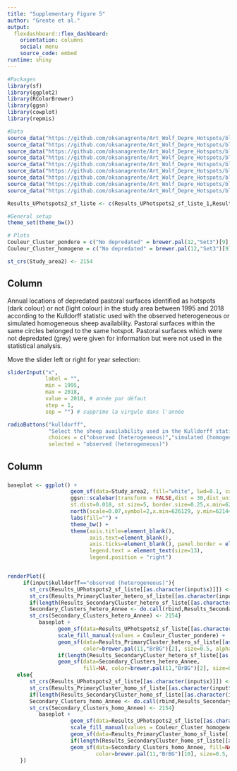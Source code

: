 ```yaml
---
title: "Supplementary Figure 5"
author: "Grente et al."
output: 
  flexdashboard::flex_dashboard:
    orientation: columns
    social: menu
    source_code: embed
runtime: shiny
---
```

    
```r

#Packages
library(sf)
library(ggplot2)
library(RColorBrewer)
library(ggsn)
library(cowplot)
library(repmis)

#Data
source_data("https://github.com/oksanagrente/Art_Wolf_Depre_Hotspots/blob/master/Data/Study_area2.RData?raw=true")
source_data("https://github.com/oksanagrente/Art_Wolf_Depre_Hotspots/blob/master/Data/Results_PrimaryCluster_hetero_sf_liste.RData?raw=true")
source_data("https://github.com/oksanagrente/Art_Wolf_Depre_Hotspots/blob/master/Data/Results_SecondaryCluster_hetero_sf_liste.RData?raw=true")
source_data("https://github.com/oksanagrente/Art_Wolf_Depre_Hotspots/blob/master/Data/Results_PrimaryCluster_homo_sf_liste.RData?raw=true")
source_data("https://github.com/oksanagrente/Art_Wolf_Depre_Hotspots/blob/master/Data/Results_SecondaryCluster_homo_sf_liste.RData?raw=true")
source_data("https://github.com/oksanagrente/Art_Wolf_Depre_Hotspots/blob/master/Data/Results_UPhotspots2_sf_liste_1.RData?raw=true")
source_data("https://github.com/oksanagrente/Art_Wolf_Depre_Hotspots/blob/master/Data/Results_UPhotspots2_sf_liste_2.RData?raw=true")
source_data("https://github.com/oksanagrente/Art_Wolf_Depre_Hotspots/blob/master/Data/Results_UPhotspots2_sf_liste_3.RData?raw=true")
source_data("https://github.com/oksanagrente/Art_Wolf_Depre_Hotspots/blob/master/Data/Results_UPhotspots2_sf_liste_4.RData?raw=true")

Results_UPhotspots2_sf_liste <- c(Results_UPhotspots2_sf_liste_1,Results_UPhotspots2_sf_liste_2,Results_UPhotspots2_sf_liste_3,Results_UPhotspots2_sf_liste_4)

#General setup
theme_set(theme_bw()) 

# Plots
Couleur_Cluster_pondere = c("No depredated" = brewer.pal(12,"Set3")[9], "Hotspot" = brewer.pal(11,"BrBG")[2],"No hotspot" = brewer.pal(11,"BrBG")[4])
Couleur_Cluster_homogene = c("No depredated" = brewer.pal(12,"Set3")[9], "Hotspot" = brewer.pal(11,"BrBG")[10],"No hotspot" = brewer.pal(11,"BrBG")[8])

st_crs(Study_area2) <- 2154
```

Column {.sidebar}
-----------------------------------------------------------------------

Annual locations of depredated pastoral surfaces identified as hotspots (dark colour) or not (light colour) in the study area between 1995 and 2018 according to the Kulldorff statistic used with the observed heterogeneous or simulated homogeneous sheep availability. Pastoral surfaces within the same circles belonged to the same hotspot. Pastoral surfaces which were not depredated (grey) were given for information but were not used in the statistical analysis. 

Move the slider left or right for year selection: 
```r
sliderInput("x",
            label = "",
            min = 1995,
            max = 2018,
            value = 2018, # année par défaut
            step = 1,
            sep = "") # supprime la virgule dans l'année
```

```r
radioButtons("kulldorff",
             "Select the sheep availability used in the Kulldorff statistic analysis:",
             choices = c("observed (heterogeneous)","simulated (homogeneous)"),
             selected = "observed (heterogeneous)")
```

Column {data-width=800}
-----------------------------------------------------------------------

### 

```r

baseplot <- ggplot() +
                    geom_sf(data=Study_area2, fill="white", lwd=0.1, color="black") +
                    ggsn::scalebar(transform = FALSE,dist = 30,dist_unit = "km", model = "WGS84",location="bottomleft",height=0.015,
                    st.dist=0.018, st.size=5, border.size=0.25,x.min=626129, y.min=6214473, x.max=1077706, y.max=6633766) +
                    north(scale=0.07,symbol=2,x.min=626129, y.min=6214473, x.max=1077706, y.max=6633766) +
                    labs(fill="") +
                    theme_bw() +
                    theme(axis.title=element_blank(),
                          axis.text=element_blank(),
                          axis.ticks=element_blank(), panel.border = element_blank(),
                          legend.text = element_text(size=13),
                          legend.position = "right")


renderPlot({
     if(input$kulldorff=="observed (heterogeneous)"){
       st_crs(Results_UPhotspots2_sf_liste[[as.character(input$x)]]) <- 2154
       st_crs(Results_PrimaryCluster_hetero_sf_liste[[as.character(input$x)]]) <- 2154
       if(length(Results_SecondaryCluster_hetero_sf_liste[[as.character(input$x)]])!=0){
       Secondary_Clusters_hetero_Annee <- do.call(rbind,Results_SecondaryCluster_hetero_sf_liste[[as.character(input$x)]])
       st_crs(Secondary_Clusters_hetero_Annee) <- 2154}
          baseplot +
                geom_sf(data=Results_UPhotspots2_sf_liste[[as.character(input$x)]], aes(fill=CLUSTER_POND), color=NA) +
                scale_fill_manual(values = Couleur_Cluster_pondere) +
                geom_sf(data=Results_PrimaryCluster_hetero_sf_liste[[as.character(input$x)]], fill=NA,
                        color=brewer.pal(11,"BrBG")[2], size=0.5, alpha=0.5) +
                if(length(Results_SecondaryCluster_hetero_sf_liste[[as.character(input$x)]])!=0){
                geom_sf(data=Secondary_Clusters_hetero_Annee,
                        fill=NA, color=brewer.pal(11,"BrBG")[2], size=0.5, alpha=0.5)}}
   else{
       st_crs(Results_UPhotspots2_sf_liste[[as.character(input$x)]]) <- 2154
       st_crs(Results_PrimaryCluster_homo_sf_liste[[as.character(input$x)]]) <- 2154
       if(length(Results_SecondaryCluster_homo_sf_liste[[as.character(input$x)]])!=0){
       Secondary_Clusters_homo_Annee <- do.call(rbind,Results_SecondaryCluster_homo_sf_liste[[as.character(input$x)]])
       st_crs(Secondary_Clusters_homo_Annee) <- 2154}
          baseplot +
                    geom_sf(data=Results_UPhotspots2_sf_liste[[as.character(input$x)]], aes(fill=CLUSTER_FICTIF), color=NA) +
                    scale_fill_manual(values = Couleur_Cluster_homogene)  +
                    geom_sf(data=Results_PrimaryCluster_homo_sf_liste[[as.character(input$x)]], fill=NA, color=brewer.pal(11,"BrBG")[10], size=0.5, alpha=0.5) +
                    if(length(Results_SecondaryCluster_homo_sf_liste[[as.character(input$x)]])!=0){
                    geom_sf(data=Secondary_Clusters_homo_Annee, fill=NA,
                            color=brewer.pal(11,"BrBG")[10], size=0.5, alpha=0.5)}}
    })
```


